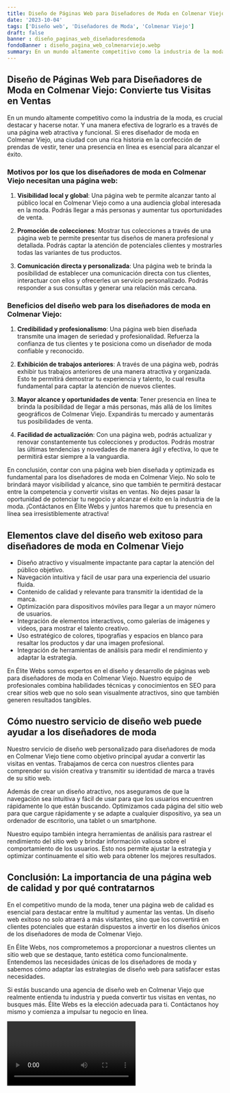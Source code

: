 ```yaml
---
title: Diseño de Páginas Web para Diseñadores de Moda en Colmenar Viejo
date: '2023-10-04'
tags: ['Diseño web', 'Diseñadores de Moda', 'Colmenar Viejo']
draft: false
banner : diseño_paginas_web_diseñadoresdemoda
fondoBanner : diseño_pagina_web_colmenarviejo.webp
summary: En un mundo altamente competitivo como la industria de la moda, es crucial destacar y hacerse notar. Y una manera efectiva de lograrlo es a través de una página web atractiva y funcional. Si eres diseñador de moda en Colmenar Viejo, una ciudad con una rica historia en la confección de prendas de vestir, tener una presencia en línea es esencial para alcanzar el éxito.
---
```


## **Diseño de Páginas Web para Diseñadores de Moda en Colmenar Viejo: Convierte tus Visitas en Ventas**

En un mundo altamente competitivo como la industria de la moda, es crucial destacar y hacerse notar. Y una manera efectiva de lograrlo es a través de una página web atractiva y funcional. Si eres diseñador de moda en Colmenar Viejo, una ciudad con una rica historia en la confección de prendas de vestir, tener una presencia en línea es esencial para alcanzar el éxito.

### **Motivos por los que los diseñadores de moda en Colmenar Viejo necesitan una página web:**

1. **Visibilidad local y global**: Una página web te permite alcanzar tanto al público local en Colmenar Viejo como a una audiencia global interesada en la moda. Podrás llegar a más personas y aumentar tus oportunidades de venta.

2. **Promoción de colecciones**: Mostrar tus colecciones a través de una página web te permite presentar tus diseños de manera profesional y detallada. Podrás captar la atención de potenciales clientes y mostrarles todas las variantes de tus productos.

3. **Comunicación directa y personalizada**: Una página web te brinda la posibilidad de establecer una comunicación directa con tus clientes, interactuar con ellos y ofrecerles un servicio personalizado. Podrás responder a sus consultas y generar una relación más cercana.

### **Beneficios del diseño web para los diseñadores de moda en Colmenar Viejo:**

1. **Credibilidad y profesionalismo**: Una página web bien diseñada transmite una imagen de seriedad y profesionalidad. Refuerza la confianza de tus clientes y te posiciona como un diseñador de moda confiable y reconocido.

2. **Exhibición de trabajos anteriores**: A través de una página web, podrás exhibir tus trabajos anteriores de una manera atractiva y organizada. Esto te permitirá demostrar tu experiencia y talento, lo cual resulta fundamental para captar la atención de nuevos clientes.

3. **Mayor alcance y oportunidades de venta**: Tener presencia en línea te brinda la posibilidad de llegar a más personas, más allá de los límites geográficos de Colmenar Viejo. Expandirás tu mercado y aumentarás tus posibilidades de venta.

4. **Facilidad de actualización**: Con una página web, podrás actualizar y renovar constantemente tus colecciones y productos. Podrás mostrar las últimas tendencias y novedades de manera ágil y efectiva, lo que te permitirá estar siempre a la vanguardia.

En conclusión, contar con una página web bien diseñada y optimizada es fundamental para los diseñadores de moda en Colmenar Viejo. No solo te brindará mayor visibilidad y alcance, sino que también te permitirá destacar entre la competencia y convertir visitas en ventas. No dejes pasar la oportunidad de potenciar tu negocio y alcanzar el éxito en la industria de la moda. ¡Contáctanos en Élite Webs y juntos haremos que tu presencia en línea sea irresistiblemente atractiva!

<GifSeo />

<Cta />

## Elementos clave del diseño web exitoso para diseñadores de moda en Colmenar Viejo

- Diseño atractivo y visualmente impactante para captar la atención del público objetivo.
- Navegación intuitiva y fácil de usar para una experiencia del usuario fluida.
- Contenido de calidad y relevante para transmitir la identidad de la marca.
- Optimización para dispositivos móviles para llegar a un mayor número de usuarios.
- Integración de elementos interactivos, como galerías de imágenes y videos, para mostrar el talento creativo.
- Uso estratégico de colores, tipografías y espacios en blanco para resaltar los productos y dar una imagen profesional.
- Integración de herramientas de análisis para medir el rendimiento y adaptar la estrategia.

En Élite Webs somos expertos en el diseño y desarrollo de páginas web para diseñadores de moda en Colmenar Viejo. Nuestro equipo de profesionales combina habilidades técnicas y conocimientos en SEO para crear sitios web que no solo sean visualmente atractivos, sino que también generen resultados tangibles.

## Cómo nuestro servicio de diseño web puede ayudar a los diseñadores de moda

Nuestro servicio de diseño web personalizado para diseñadores de moda en Colmenar Viejo tiene como objetivo principal ayudar a convertir las visitas en ventas. Trabajamos de cerca con nuestros clientes para comprender su visión creativa y transmitir su identidad de marca a través de su sitio web.

Además de crear un diseño atractivo, nos aseguramos de que la navegación sea intuitiva y fácil de usar para que los usuarios encuentren rápidamente lo que están buscando. Optimizamos cada página del sitio web para que cargue rápidamente y se adapte a cualquier dispositivo, ya sea un ordenador de escritorio, una tablet o un smartphone.

Nuestro equipo también integra herramientas de análisis para rastrear el rendimiento del sitio web y brindar información valiosa sobre el comportamiento de los usuarios. Esto nos permite ajustar la estrategia y optimizar continuamente el sitio web para obtener los mejores resultados.

## Conclusión: La importancia de una página web de calidad y por qué contratarnos

En el competitivo mundo de la moda, tener una página web de calidad es esencial para destacar entre la multitud y aumentar las ventas. Un diseño web exitoso no solo atraerá a más visitantes, sino que los convertirá en clientes potenciales que estarán dispuestos a invertir en los diseños únicos de los diseñadores de moda de Colmenar Viejo.

En Élite Webs, nos comprometemos a proporcionar a nuestros clientes un sitio web que se destaque, tanto estética como funcionalmente. Entendemos las necesidades únicas de los diseñadores de moda y sabemos cómo adaptar las estrategias de diseño web para satisfacer estas necesidades.

Si estás buscando una agencia de diseño web en Colmenar Viejo que realmente entienda tu industria y pueda convertir tus visitas en ventas, no busques más. Élite Webs es la elección adecuada para ti. Contáctanos hoy mismo y comienza a impulsar tu negocio en línea.

<Video />

<CtaBot job='Diseñadores de Moda' city='Colmenar Viejo'/>

<Gmaps query='Colmenar Viejo+españa+maps' />